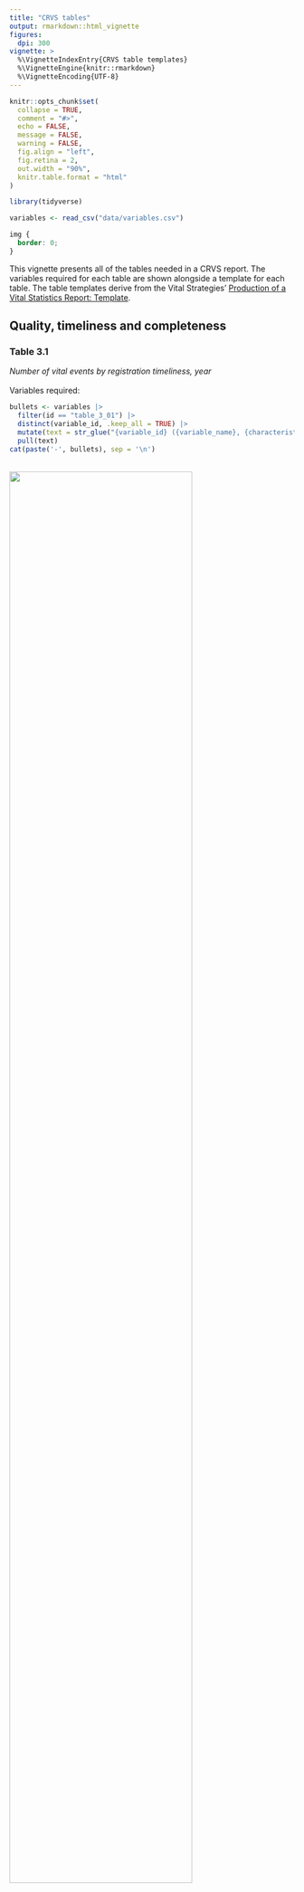 ```yaml
---
title: "CRVS tables"
output: rmarkdown::html_vignette
figures:
  dpi: 300
vignette: >
  %\VignetteIndexEntry{CRVS table templates}
  %\VignetteEngine{knitr::rmarkdown}
  %\VignetteEncoding{UTF-8}
---
```


```r
knitr::opts_chunk$set(
  collapse = TRUE,
  comment = "#>",
  echo = FALSE,
  message = FALSE,
  warning = FALSE,
  fig.align = "left",
  fig.retina = 2, 
  out.width = "90%",
  knitr.table.format = "html"
)

library(tidyverse)

variables <- read_csv("data/variables.csv")
```

```css
img {
  border: 0;
}
```

This vignette presents all of the tables needed in a CRVS report. The variables required for each table are shown alongside a template for each table. The table templates derive from the Vital Strategies' [Production of a Vital Statistics Report: Template](https://www.vitalstrategies.org/resources/production-of-a-vital-statistics-report). 

## Quality, timeliness and completeness

### Table 3.1 
*Number of vital events by registration timeliness, year*    
<br>
Variables required:

```r
bullets <- variables |> 
  filter(id == "table_3_01") |> 
  distinct(variable_id, .keep_all = TRUE) |> 
  mutate(text = str_glue("{variable_id} ({variable_name}, {characteristic})")) |> 
  pull(text)
cat(paste('-', bullets), sep = '\n')
```

<br>
![](img/table_3_01.png){fig-alt="Template for Table 3.1." width=80% fig-align="left"}

---


### Table 3.2 
*Proportion (%) of births by year of registration and year of occurrence*   
<br>
Variables required:

```r
bullets <- variables |> 
  filter(id == "table_3_02") |> 
  distinct(variable_id, .keep_all = TRUE) |> 
  mutate(text = str_glue("{variable_id} ({variable_name}, {characteristic})")) |> 
  pull(text)
cat(paste('-', bullets), sep = '\n')
```

<br>
![](img/table_3_02.png){fig-alt="Template for Table 3.2." width=80% fig-align="left"}

---


### Table 3.3 
*Proportion (%) of deaths by year of registration and year of occurrence*   
<br>
Variables required:

```r
bullets <- variables |> 
  filter(id == "table_3_03") |> 
  distinct(variable_id, .keep_all = TRUE) |> 
  mutate(text = str_glue("{variable_id} ({variable_name}, {characteristic})")) |> 
  pull(text)
cat(paste('-', bullets), sep = '\n')
```

<br>
![](img/table_3_03.png){fig-alt="Template for Table 3.3." width=80% fig-align="left"}

---


### Table 3.4 
*Birth registration completeness by year of occurrence and sex of newborn*  
<br>
Variables required:

```r
bullets <- variables |> 
  filter(id == "table_3_04") |> 
  distinct(variable_id, .keep_all = TRUE) |> 
  mutate(text = str_glue("{variable_id} ({variable_name}, {characteristic})")) |> 
  pull(text)
cat(paste('-', bullets), sep = '\n')
```

<br>
![](img/table_3_04.png){fig-alt="Template for Table 3.4." width=80% fig-align="left"}

---


### Table 3.5 
*Birth registration completeness by place of usual residence of mother and sex of newborn, year*    
<br>
Variables required:

```r
bullets <- variables |> 
  filter(id == "table_3_05") |> 
  distinct(variable_id, .keep_all = TRUE) |> 
  mutate(text = str_glue("{variable_id} ({variable_name}, {characteristic})")) |> 
  pull(text)
cat(paste('-', bullets), sep = '\n')
```

<br>
![](img/table_3_05.png){fig-alt="Template for Table 3.5." width=80% fig-align="left"}

---


### Table 3.6 
*Death registration completeness by year of occurrence and sex of decedent*    
<br>
Variables required:

```r
bullets <- variables |> 
  filter(id == "table_3_06") |> 
  distinct(variable_id, .keep_all = TRUE) |> 
  mutate(text = str_glue("{variable_id} ({variable_name}, {characteristic})")) |> 
  pull(text)
cat(paste('-', bullets), sep = '\n')
```

<br>
![](img/table_3_06.png){fig-alt="Template for Table 3.6." width=80% fig-align="left"}

---


### Table 3.7 
*Death registration completeness by place of usual residence and sex of decedent, year*    
<br>
Variables required:

```r
bullets <- variables |> 
  filter(id == "table_3_07") |> 
  distinct(variable_id, .keep_all = TRUE) |> 
  mutate(text = str_glue("{variable_id} ({variable_name}, {characteristic})")) |> 
  pull(text)
cat(paste('-', bullets), sep = '\n')
```

<br>
![](img/table_3_07.png){fig-alt="Template for Table 3.7." width=80% fig-align="left"}

---


### Table 3.8 
*Adjustment of births by place of usual residence of mother and sex of newborn, year*    
<br>
Variables required:

```r
bullets <- variables |> 
  filter(id == "table_3_08") |> 
  distinct(variable_id, .keep_all = TRUE) |> 
  mutate(text = str_glue("{variable_id} ({variable_name}, {characteristic})")) |> 
  pull(text)
cat(paste('-', bullets), sep = '\n')
```

<br>
![](img/table_3_08.png){fig-alt="Template for Table 3.8." width=80% fig-align="left"}

---


### Table 3.9 
*Adjustment of deaths by place of usual residence and sex of decedent, year*     
<br>
Variables required:

```r
bullets <- variables |> 
  filter(id == "table_3_09") |> 
  distinct(variable_id, .keep_all = TRUE) |> 
  mutate(text = str_glue("{variable_id} ({variable_name}, {characteristic})")) |> 
  pull(text)
cat(paste('-', bullets), sep = '\n')
```

<br>
![](img/table_3_09.png){fig-alt="Template for Table 3.9." width=80% fig-align="left"}

---


### Table 3.10 
*Adjustment of deaths by age group and sex of decedent, year*    
<br>
Variables required:

```r
bullets <- variables |> 
  filter(id == "table_3_10") |> 
  distinct(variable_id, .keep_all = TRUE) |> 
  mutate(text = str_glue("{variable_id} ({variable_name}, {characteristic})")) |> 
  pull(text)
cat(paste('-', bullets), sep = '\n')
```

<br>
![](img/table_3_10.png){fig-alt="Template for Table 3.10." width=80% fig-align="left"}

---


### Table 3.11 
*Redistribution of births with incomplete data on ‘age of mother’, year*    
<br>
Variables required:

```r
bullets <- variables |> 
  filter(id == "table_3_11") |> 
  distinct(variable_id, .keep_all = TRUE) |> 
  mutate(text = str_glue("{variable_id} ({variable_name}, {characteristic})")) |> 
  pull(text)
cat(paste('-', bullets), sep = '\n')
```

<br>
![](img/table_3_11.png){fig-alt="Template for Table 3.11." width=80% fig-align="left"}

---


### Table 3.12 
*Redistribution of deaths with incomplete data on ‘age of decedent’, year*    
<br>
Variables required:

```r
bullets <- variables |> 
  filter(id == "table_3_12") |> 
  distinct(variable_id, .keep_all = TRUE) |> 
  mutate(text = str_glue("{variable_id} ({variable_name}, {characteristic})")) |> 
  pull(text)
cat(paste('-', bullets), sep = '\n')
```

<br>
![](img/table_3_12.png){fig-alt="Template for Table 3.12." width=80% fig-align="left"}

---


## Births

### Table 4.1 
*Summary statistics on fertility by year of occurrence*    
<br>
Variables required:

```r
bullets <- variables |> 
  filter(id == "table_4_01") |> 
  distinct(variable_id, .keep_all = TRUE) |> 
  mutate(text = str_glue("{variable_id} ({variable_name}, {characteristic})")) |> 
  pull(text)
cat(paste('-', bullets), sep = '\n')
```

<br>
![](img/table_4_01.png){fig-alt="Template for Table 4.1." width=80% fig-align="left"}

---


### Table 4.2 
*Live births by place of occurrence and sex of newborn, year*    
<br>
Variables required:

```r
bullets <- variables |> 
  filter(id == "table_4_02") |> 
  distinct(variable_id, .keep_all = TRUE) |> 
  mutate(text = str_glue("{variable_id} ({variable_name}, {characteristic})")) |> 
  pull(text)
cat(paste('-', bullets), sep = '\n')
```

<br>
![](img/table_4_02.png){fig-alt="Template for Table 4.2." width=80% fig-align="left"}

---


### Table 4.3 
*Live births by place of occurrence and place of usual residence of mother, year*    
<br>
Variables required:

```r
bullets <- variables |> 
  filter(id == "table_4_03") |> 
  distinct(variable_id, .keep_all = TRUE) |> 
  mutate(text = str_glue("{variable_id} ({variable_name}, {characteristic})")) |> 
  pull(text)
cat(paste('-', bullets), sep = '\n')
```

<br>
![](img/table_4_03.png){fig-alt="Template for Table 4.3." width=80% fig-align="left"}

---


### Table 4.4 
*Live births by age of mother and type of birth, year*    
<br>
Variables required:

```r
bullets <- variables |> 
  filter(id == "table_4_04") |> 
  distinct(variable_id, .keep_all = TRUE) |> 
  mutate(text = str_glue("{variable_id} ({variable_name}, {characteristic})")) |> 
  pull(text)
cat(paste('-', bullets), sep = '\n')
```

<br>
![](img/table_4_04.png){fig-alt="Template for Table 4.4." width=80% fig-align="left"}

---


### Table 4.5 
*Live births by age and marital status of mother, urban areas, year*    
<br>
Variables required:

```r
bullets <- variables |> 
  filter(id == "table_4_05") |> 
  distinct(variable_id, .keep_all = TRUE) |> 
  mutate(text = str_glue("{variable_id} ({variable_name}, {characteristic})")) |> 
  pull(text)
cat(paste('-', bullets), sep = '\n')
```

<br>
![](img/table_4_05.png){fig-alt="Template for Table 4.5." width=80% fig-align="left"}

---


### Table 4.6 
*Live births by age and marital status of mother, rural areas, year*    
<br>
Variables required:

```r
bullets <- variables |> 
  filter(id == "table_4_06") |> 
  distinct(variable_id, .keep_all = TRUE) |> 
  mutate(text = str_glue("{variable_id} ({variable_name}, {characteristic})")) |> 
  pull(text)
cat(paste('-', bullets), sep = '\n')
```

<br>
![](img/table_4_06.png){fig-alt="Template for Table 4.6." width=80% fig-align="left"}

---


### Table 4.7 
*Live births by place of occurrence, site of delivery and attendant at birth, year*    
<br>
Variables required:

```r
bullets <- variables |> 
  filter(id == "table_4_07") |> 
  distinct(variable_id, .keep_all = TRUE) |> 
  mutate(text = str_glue("{variable_id} ({variable_name}, {characteristic})")) |> 
  pull(text)
cat(paste('-', bullets), sep = '\n')
```

<br>
![](img/table_4_07.png){fig-alt="Template for Table 4.7." width=80% fig-align="left"}

---


### Table 4.8 
*Crude birth rate (CBR) by place of usual residence of mother, year*    
<br>
Variables required:

```r
bullets <- variables |> 
  filter(id == "table_4_08") |> 
  distinct(variable_id, .keep_all = TRUE) |> 
  mutate(text = str_glue("{variable_id} ({variable_name}, {characteristic})")) |> 
  pull(text)
cat(paste('-', bullets), sep = '\n')
```

<br>
![](img/table_4_08.png){fig-alt="Template for Table 4.8." width=80% fig-align="left"}

---


### Table 4.9 
*Age-specific fertility rates by usual residence of mother, urban areas, year*    
<br>
Variables required:

```r
bullets <- variables |> 
  filter(id == "table_4_09") |> 
  distinct(variable_id, .keep_all = TRUE) |> 
  mutate(text = str_glue("{variable_id} ({variable_name}, {characteristic})")) |> 
  pull(text)
cat(paste('-', bullets), sep = '\n')
```

<br>
![](img/table_4_09.png){fig-alt="Template for Table 4.9." width=80% fig-align="left"}

---


### Table 4.10 
*Age-specific fertility rates by usual residence of mother, rural areas, year*    
<br>
Variables required:

```r
bullets <- variables |> 
  filter(id == "table_4_10") |> 
  distinct(variable_id, .keep_all = TRUE) |> 
  mutate(text = str_glue("{variable_id} ({variable_name}, {characteristic})")) |> 
  pull(text)
cat(paste('-', bullets), sep = '\n')
```

<br>
![](img/table_4_10.png){fig-alt="Template for Table 4.10." width=80% fig-align="left"}

---


### Table 4.11
*Total fertility rate (TFR) by usual residence of mother, year*     
<br>
Variables required:

```r
bullets <- variables |> 
  filter(id == "table_4_11") |> 
  distinct(variable_id, .keep_all = TRUE) |> 
  mutate(text = str_glue("{variable_id} ({variable_name}, {characteristic})")) |> 
  pull(text)
cat(paste('-', bullets), sep = '\n')
```

<br>
![](img/table_4_11.png){fig-alt="Template for Table 4.11." width=80% fig-align="left"}

---


## Deaths

### Table 5.1 
*Summary statistics on mortality by year of occurrence*     
<br>
Variables required:

```r
bullets <- variables |> 
  filter(id == "table_5_01") |> 
  distinct(variable_id, .keep_all = TRUE) |> 
  mutate(text = str_glue("{variable_id} ({variable_name}, {characteristic})")) |> 
  pull(text)
cat(paste('-', bullets), sep = '\n')
```

<br>
![](img/table_5_01.png){fig-alt="Template for Table 5.1." width=80% fig-align="left"}

---


### Table 5.2 
*Deaths by place of usual residence and sex of decedent, year*    
<br>
Variables required:

```r
bullets <- variables |> 
  filter(id == "table_5_02") |> 
  distinct(variable_id, .keep_all = TRUE) |> 
  mutate(text = str_glue("{variable_id} ({variable_name}, {characteristic})")) |> 
  pull(text)
cat(paste('-', bullets), sep = '\n')
```

<br>
![](img/table_5_02.png){fig-alt="Template for Table 5.2." width=80% fig-align="left"}

---


### Table 5.3 
*Deaths by place of occurrence and place of usual residence of decedent, males, year*    
<br>
Variables required:

```r
bullets <- variables |> 
  filter(id == "table_5_03") |> 
  distinct(variable_id, .keep_all = TRUE) |> 
  mutate(text = str_glue("{variable_id} ({variable_name}, {characteristic})")) |> 
  pull(text)
cat(paste('-', bullets), sep = '\n')
```

<br>
![](img/table_5_03.png){fig-alt="Template for Table 5.3." width=80% fig-align="left"}

---


### Table 5.4 
*Deaths by place of occurrence and place of usual residence of decedent, females, year*    
<br>
Variables required:

```r
bullets <- variables |> 
  filter(id == "table_5_04") |> 
  distinct(variable_id, .keep_all = TRUE) |> 
  mutate(text = str_glue("{variable_id} ({variable_name}, {characteristic})")) |> 
  pull(text)
cat(paste('-', bullets), sep = '\n')
```

<br>
![](img/table_5_04.png){fig-alt="Template for Table 5.4." width=80% fig-align="left"}

---


### Table 5.5 
*Deaths by place of occurrence and site of occurrence, year*    
<br>
Variables required:

```r
bullets <- variables |> 
  filter(id == "table_5_05") |> 
  distinct(variable_id, .keep_all = TRUE) |> 
  mutate(text = str_glue("{variable_id} ({variable_name}, {characteristic})")) |> 
  pull(text)
cat(paste('-', bullets), sep = '\n')
```

<br>
![](img/table_5_05.png){fig-alt="Template for Table 5.5." width=80% fig-align="left"}

---


### Table 5.6 
*Deaths by age and sex of decedent, urban areas, year*    
<br>
Variables required:

```r
bullets <- variables |> 
  filter(id == "table_5_06") |> 
  distinct(variable_id, .keep_all = TRUE) |> 
  mutate(text = str_glue("{variable_id} ({variable_name}, {characteristic})")) |> 
  pull(text)
cat(paste('-', bullets), sep = '\n')
```

<br>
![](img/table_5_06.png){fig-alt="Template for Table 5.6." width=80% fig-align="left"}

---


### Table 5.7 
*Deaths by age and sex of decedent, rural areas, year*    
<br>
Variables required:

```r
bullets <- variables |> 
  filter(id == "table_5_07") |> 
  distinct(variable_id, .keep_all = TRUE) |> 
  mutate(text = str_glue("{variable_id} ({variable_name}, {characteristic})")) |> 
  pull(text)
cat(paste('-', bullets), sep = '\n')
```

<br>
![](img/table_5_07.png){fig-alt="Template for Table 5.7." width=80% fig-align="left"}

---


### Table 5.8
*Crude death rate (CDR) by place of usual residence of decedent, year*    
<br>
Variables required:

```r
bullets <- variables |> 
  filter(id == "table_5_08") |> 
  distinct(variable_id, .keep_all = TRUE) |> 
  mutate(text = str_glue("{variable_id} ({variable_name}, {characteristic})")) |> 
  pull(text)
cat(paste('-', bullets), sep = '\n')
```

<br>
![](img/table_5_08.png){fig-alt="Template for Table 5.8." width=80% fig-align="left"}

---


### Table 5.9 
*Infant and child mortality (deaths per 1,000 live births) by year of occurrence*     
<br>
Variables required:

```r
bullets <- variables |> 
  filter(id == "table_5_09") |> 
  distinct(variable_id, .keep_all = TRUE) |> 
  mutate(text = str_glue("{variable_id} ({variable_name}, {characteristic})")) |> 
  pull(text)
cat(paste('-', bullets), sep = '\n')
```

<br>
![](img/table_5_09.png){fig-alt="Template for Table 5.9." width=80% fig-align="left"}

---


### Table 5.10 
*Maternal mortality by year of occurrence*    
<br>
Variables required:

```r
bullets <- variables |> 
  filter(id == "table_5_10") |> 
  distinct(variable_id, .keep_all = TRUE) |> 
  mutate(text = str_glue("{variable_id} ({variable_name}, {characteristic})")) |> 
  pull(text)
cat(paste('-', bullets), sep = '\n')
```

<br>
![](img/table_5_10.png){fig-alt="Template for Table 5.10." width=80% fig-align="left"}

---


### Table 5.11 
*Foetal deaths by year of occurrence and sex of foetus*    
<br>
Variables required:

```r
bullets <- variables |> 
  filter(id == "table_5_11") |> 
  distinct(variable_id, .keep_all = TRUE) |> 
  mutate(text = str_glue("{variable_id} ({variable_name}, {characteristic})")) |> 
  pull(text)
cat(paste('-', bullets), sep = '\n')
```

<br>
![](img/table_5_11.png){fig-alt="Template for Table 5.11." width=80% fig-align="left"}

---


### Table 5.12 
*Foetal deaths by gestational age and birth weight of foetus, year*    
<br>
Variables required:

```r
bullets <- variables |> 
  filter(id == "table_5_12") |> 
  distinct(variable_id, .keep_all = TRUE) |> 
  mutate(text = str_glue("{variable_id} ({variable_name}, {characteristic})")) |> 
  pull(text)
cat(paste('-', bullets), sep = '\n')
```

<br>
![](img/table_5_12.png){fig-alt="Template for Table 5.12." width=80% fig-align="left"}

---


## Cause of death

### Table 6.1 
*Leading causes of death by broad age group and sex, year*     
<br>
Variables required:

```r
bullets <- variables |> 
  filter(id == "table_6_01") |> 
  distinct(variable_id, .keep_all = TRUE) |> 
  mutate(text = str_glue("{variable_id} ({variable_name}, {characteristic})")) |> 
  pull(text)
cat(paste('-', bullets), sep = '\n')
```

<br>
![](img/table_6_01.png){fig-alt="Template for Table 6.1." width=80% fig-align="left"}

---


### Table 6.2 
*Top 10 causes of death (all ages, both sexes), year*    
<br>
Variables required:

```r
bullets <- variables |> 
  filter(id == "table_6_02") |> 
  distinct(variable_id, .keep_all = TRUE) |> 
  mutate(text = str_glue("{variable_id} ({variable_name}, {characteristic})")) |> 
  pull(text)
cat(paste('-', bullets), sep = '\n')
```

<br>
![](img/table_6_02.png){fig-alt="Template for Table 6.2." width=80% fig-align="left"}

---


### Table 6.3 
*Ten leading causes of death, males, year*    
<br>
Variables required:

```r
bullets <- variables |> 
  filter(id == "table_6_03") |> 
  distinct(variable_id, .keep_all = TRUE) |> 
  mutate(text = str_glue("{variable_id} ({variable_name}, {characteristic})")) |> 
  pull(text)
cat(paste('-', bullets), sep = '\n')
```

<br>
![](img/table_6_03.png){fig-alt="Template for Table 6.3." width=80% fig-align="left"}

---


### Table 6.4 
*Ten leading causes of death, females, year*    
<br>
Variables required:

```r
bullets <- variables |> 
  filter(id == "table_6_04") |> 
  distinct(variable_id, .keep_all = TRUE) |> 
  mutate(text = str_glue("{variable_id} ({variable_name}, {characteristic})")) |> 
  pull(text)
cat(paste('-', bullets), sep = '\n')
```

<br>
![](img/table_6_04.png){fig-alt="Template for Table 6.4." width=80% fig-align="left"}

---


### Table 6.5 
*Ten leading causes of death, infants and children (0–4 years, both sexes combined), year*     
<br>
Variables required:

```r
bullets <- variables |> 
  filter(id == "table_6_05") |> 
  distinct(variable_id, .keep_all = TRUE) |> 
  mutate(text = str_glue("{variable_id} ({variable_name}, {characteristic})")) |> 
  pull(text)
cat(paste('-', bullets), sep = '\n')
```

<br>
![](img/table_6_05.png){fig-alt="Template for Table 6.5." width=80% fig-align="left"}

---


### Table 6.6 
*Ten leading causes of death, children (5–14 years, both sexes combined), year*    
<br>
Variables required:

```r
bullets <- variables |> 
  filter(id == "table_6_06") |> 
  distinct(variable_id, .keep_all = TRUE) |> 
  mutate(text = str_glue("{variable_id} ({variable_name}, {characteristic})")) |> 
  pull(text)
cat(paste('-', bullets), sep = '\n')
```

<br>
![](img/table_6_06.png){fig-alt="Template for Table 6.6." width=80% fig-align="left"}

---


### Table 6.7 
*Ten leading causes of death, adolescents and adults (15–69 years, males), year*    
<br>
Variables required:

```r
bullets <- variables |> 
  filter(id == "table_6_07") |> 
  distinct(variable_id, .keep_all = TRUE) |> 
  mutate(text = str_glue("{variable_id} ({variable_name}, {characteristic})")) |> 
  pull(text)
cat(paste('-', bullets), sep = '\n')
```

<br>
![](img/table_6_07.png){fig-alt="Template for Table 6.7." width=80% fig-align="left"}

---


### Table 6.8 
*Ten leading causes of death, adolescents and adults (15–69 years, females), year*    
<br>
Variables required:

```r
bullets <- variables |> 
  filter(id == "table_6_08") |> 
  distinct(variable_id, .keep_all = TRUE) |> 
  mutate(text = str_glue("{variable_id} ({variable_name}, {characteristic})")) |> 
  pull(text)
cat(paste('-', bullets), sep = '\n')
```

<br>
![](img/table_6_08.png){fig-alt="Template for Table 6.8." width=80% fig-align="left"}

---


### Table 6.9 
*Ten leading causes of death, older adults (70+ years, males), year*    
<br>
Variables required:

```r
bullets <- variables |> 
  filter(id == "table_6_09") |> 
  distinct(variable_id, .keep_all = TRUE) |> 
  mutate(text = str_glue("{variable_id} ({variable_name}, {characteristic})")) |> 
  pull(text)
cat(paste('-', bullets), sep = '\n')
```

<br>
![](img/table_6_09.png){fig-alt="Template for Table 6.9." width=80% fig-align="left"}

---


### Table 6.10 
*Ten leading causes of death, older adults (70+ years, females), year*     
<br>
Variables required:

```r
bullets <- variables |> 
  filter(id == "table_6_10") |> 
  distinct(variable_id, .keep_all = TRUE) |> 
  mutate(text = str_glue("{variable_id} ({variable_name}, {characteristic})")) |> 
  pull(text)
cat(paste('-', bullets), sep = '\n')
```

<br>
![](img/table_6_10.png){fig-alt="Template for Table 6.10." width=80% fig-align="left"}

---


## Marriage

### Table 7.1 
*Summary statistics on marriages and divorces by year of occurrence*     
<br>
Variables required:

```r
bullets <- variables |> 
  filter(id == "table_7_01") |> 
  distinct(variable_id, .keep_all = TRUE) |> 
  mutate(text = str_glue("{variable_id} ({variable_name}, {characteristic})")) |> 
  pull(text)
cat(paste('-', bullets), sep = '\n')
```

<br>
![](img/table_7_01.png){fig-alt="Template for Table 7.1." width=80% fig-align="left"}

---


### Table 7.2 
*Marriages by place of usual residence of groom and age of bride and groom, urban areas, year*    
<br>
Variables required:

```r
bullets <- variables |> 
  filter(id == "table_7_02") |> 
  distinct(variable_id, .keep_all = TRUE) |> 
  mutate(text = str_glue("{variable_id} ({variable_name}, {characteristic})")) |> 
  pull(text)
cat(paste('-', bullets), sep = '\n')
```

<br>
![](img/table_7_02.png){fig-alt="Template for Table 7.2." width=80% fig-align="left"}

---


### Table 7.3 
*Marriages by place of usual residence of groom and age of bride and groom, rural areas, year*    
<br>
Variables required:

```r
bullets <- variables |> 
  filter(id == "table_7_03") |> 
  distinct(variable_id, .keep_all = TRUE) |> 
  mutate(text = str_glue("{variable_id} ({variable_name}, {characteristic})")) |> 
  pull(text)
cat(paste('-', bullets), sep = '\n')
```

<br>
![](img/table_7_03.png){fig-alt="Template for Table 7.3." width=80% fig-align="left"}

---


### Table 7.4 
*Marriages by age of groom and previous marital status, year*    
<br>
Variables required:

```r
bullets <- variables |> 
  filter(id == "table_7_04") |> 
  distinct(variable_id, .keep_all = TRUE) |> 
  mutate(text = str_glue("{variable_id} ({variable_name}, {characteristic})")) |> 
  pull(text)
cat(paste('-', bullets), sep = '\n')
```

<br>
![](img/table_7_04.png){fig-alt="Template for Table 7.4." width=80% fig-align="left"}

---


### Table 7.5 
*Marriages by age of bride and previous marital status, year*    
<br>
Variables required:

```r
bullets <- variables |> 
  filter(id == "table_7_05") |> 
  distinct(variable_id, .keep_all = TRUE) |> 
  mutate(text = str_glue("{variable_id} ({variable_name}, {characteristic})")) |> 
  pull(text)
cat(paste('-', bullets), sep = '\n')
```

<br>
![](img/table_7_05.png){fig-alt="Template for Table 7.5." width=80% fig-align="left"}

---


## Divorce

### Table 7.6 
*Divorces by age of husband and age of wife, year*    
<br>
Variables required:

```r
bullets <- variables |> 
  filter(id == "table_7_06") |> 
  distinct(variable_id, .keep_all = TRUE) |> 
  mutate(text = str_glue("{variable_id} ({variable_name}, {characteristic})")) |> 
  pull(text)
cat(paste('-', bullets), sep = '\n')
```

<br>
![](img/table_7_06.png){fig-alt="Template for Table 7.6." width=80% fig-align="left"}

---


### Table 7.7 
*Divorces by duration of marriage and age of husband, year*    
<br>
Variables required:

```r
bullets <- variables |> 
  filter(id == "table_7_07") |> 
  distinct(variable_id, .keep_all = TRUE) |> 
  mutate(text = str_glue("{variable_id} ({variable_name}, {characteristic})")) |> 
  pull(text)
cat(paste('-', bullets), sep = '\n')
```

<br>
![](img/table_7_07.png){fig-alt="Template for Table 7.7." width=80% fig-align="left"}

---


### Table 7.8 
*Divorces by duration of marriage and age of wife, year*   
<br>
Variables required:

```r
bullets <- variables |> 
  filter(id == "table_7_08") |> 
  distinct(variable_id, .keep_all = TRUE) |> 
  mutate(text = str_glue("{variable_id} ({variable_name}, {characteristic})")) |> 
  pull(text)
cat(paste('-', bullets), sep = '\n')
```

<br>
![](img/table_7_08.png){fig-alt="Template for Table 7.8." width=80% fig-align="left"}

---


### Table 7.9 
*Divorces by duration of marriage and number of dependent children, year*   
<br>
Variables required:

```r
bullets <- variables |> 
  filter(id == "table_7_09") |> 
  distinct(variable_id, .keep_all = TRUE) |> 
  mutate(text = str_glue("{variable_id} ({variable_name}, {characteristic})")) |> 
  pull(text)
cat(paste('-', bullets), sep = '\n')
```

<br>
![](img/table_7_09.png){fig-alt="Template for Table 7.9." width=80% fig-align="left"}

---


## Summary tables

### Table 8.1 
*Live births, deaths, and infant and child deaths by year of occurrence*    
<br>
Variables required:

```r
bullets <- variables |> 
  filter(id == "table_8_01") |> 
  distinct(variable_id, .keep_all = TRUE) |> 
  mutate(text = str_glue("{variable_id} ({variable_name}, {characteristic})")) |> 
  pull(text)
cat(paste('-', bullets), sep = '\n')
```

<br>
![](img/table_8_01.png){fig-alt="Template for Table 8.1." width=80% fig-align="left"}

---


### Table 8.2 
*Live births, deaths, and infant and child deaths by place of usual residence of mother (births) or decedent (deaths), year*    
<br>
Variables required:

```r
bullets <- variables |> 
  filter(id == "table_8_02") |> 
  distinct(variable_id, .keep_all = TRUE) |> 
  mutate(text = str_glue("{variable_id} ({variable_name}, {characteristic})")) |> 
  pull(text)
cat(paste('-', bullets), sep = '\n')
```

<br>
![](img/table_8_02.png){fig-alt="Template for Table 8.2." width=80% fig-align="left"}

---


### Table 8.3 
*Fertility and mortality indicators by year of occurrence*    
<br>
Variables required:

```r
bullets <- variables |> 
  filter(id == "table_8_03") |> 
  distinct(variable_id, .keep_all = TRUE) |> 
  mutate(text = str_glue("{variable_id} ({variable_name}, {characteristic})")) |> 
  pull(text)
cat(paste('-', bullets), sep = '\n')
```

<br>
![](img/table_8_03.png){fig-alt="Template for Table 8.3." width=80% fig-align="left"}

---


### Table 8.4 
*Fertility and mortality indicators by place of usual residence of mother (births and infant deaths) or decedent (other deaths), year*    
<br>
Variables required:

```r
bullets <- variables |> 
  filter(id == "table_8_04") |> 
  distinct(variable_id, .keep_all = TRUE) |> 
  mutate(text = str_glue("{variable_id} ({variable_name}, {characteristic})")) |> 
  pull(text)
cat(paste('-', bullets), sep = '\n')
```

<br>
![](img/table_8_04.png){fig-alt="Template for Table 8.4." width=80% fig-align="left"}

---


### Table 8.5 
*Marriage and divorce indicators by year of occurrence*    
<br>
Variables required:

```r
bullets <- variables |> 
  filter(id == "table_8_05") |> 
  distinct(variable_id, .keep_all = TRUE) |> 
  mutate(text = str_glue("{variable_id} ({variable_name}, {characteristic})")) |> 
  pull(text)
cat(paste('-', bullets), sep = '\n')
```

<br>
![](img/table_8_05.png){fig-alt="Template for Table 8.5." width=80% fig-align="left"}
